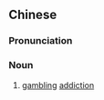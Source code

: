 {{also|赌瘾}}
==Chinese==
{{zh-forms|s=赌瘾}}

===Pronunciation===
{{zh-pron
|m=dǔyǐn
|cat=n
}}

===Noun===
{{zh-noun}}

# [[gambling]] [[addiction]]